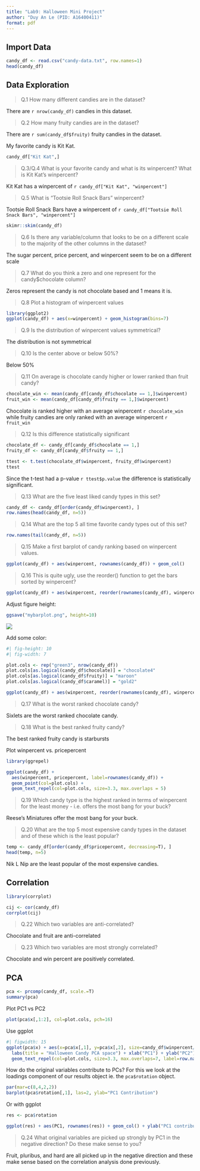 ```yaml
---
title: "Lab9: Halloween Mini Project"
author: "Duy An Le (PID: A16400411)"
format: pdf
---
```


## Import Data
```r
candy_df <- read.csv("candy-data.txt", row.names=1)
head(candy_df)
```
## Data Exploration 

> Q.1 How many different candies are in the dataset? 

There are `r nrow(candy_df)` candies in this dataset.

> Q.2 How many fruity candies are in the dataset? 

There are `r sum(candy_df$fruity)` fruity candies in the dataset. 


My favorite candy is Kit Kat. 
```r
candy_df["Kit Kat",]
```
> Q.3/Q.4 What is your favorite candy and what is its winpercent? What is Kit Kat's winpercent?

Kit Kat has a winpercent of `r candy_df["Kit Kat", "winpercent"]`

> Q.5 What is "Tootsie Roll Snack Bars" winpercent? 

Tootsie Roll Snack Bars have a winpercent of `r candy_df["Tootsie Roll Snack Bars", "winpercent"]`

```r
skimr::skim(candy_df)
```

> Q.6 Is there any variable/column that looks to be on a different scale to the majority of the other columns in the dataset?

The sugar percent, price percent, and winpercent seem to be on a different scale

> Q.7 What do you think a zero and one represent for the candy$chocolate column?

Zeros represent the candy is not chocolate based and 1 means it is. 

> Q.8 Plot a histogram of winpercent values

```r
library(ggplot2)
ggplot(candy_df) + aes(x=winpercent) + geom_histogram(bins=7)
```
> Q.9 Is the distribution of winpercent values symmetrical?

The distribution is not symmetrical

> Q.10 Is the center above or below 50%?

Below 50%

> Q.11 On average is chocolate candy higher or lower ranked than fruit candy?

```r
chocolate_win <- mean(candy_df[candy_df$chocolate == 1,]$winpercent)
fruit_win <- mean(candy_df[candy_df$fruity == 1,]$winpercent)
```

Chocolate is ranked higher with an average winpercent `r chocolate_win` while fruity candies are only ranked with an average winpercent `r fruit_win`

> Q.12 Is this difference statistically significant 

```r
chocolate_df <- candy_df[candy_df$chocolate == 1,]
fruity_df <- candy_df[candy_df$fruity == 1,]

ttest <- t.test(chocolate_df$winpercent, fruity_df$winpercent)
ttest
```
Since the t-test had a p-value `r ttest$p.value` the difference is statistically significant. 

> Q.13 What are the five least liked candy types in this set?

```r
candy_df <- candy_df[order(candy_df$winpercent), ]
row.names(head(candy_df, n=5))
```
> Q.14 What are the top 5 all time favorite candy types out of this set?

```r
row.names(tail(candy_df, n=5))
```

> Q.15 Make a first barplot of candy ranking based on winpercent values.

```r
ggplot(candy_df) + aes(winpercent, rownames(candy_df)) + geom_col()
```
> Q.16 This is quite ugly, use the reorder() function to get the bars sorted by winpercent?

```r
ggplot(candy_df) + aes(winpercent, reorder(rownames(candy_df), winpercent)) + geom_col()
```
Adjust figure height: 
```r
ggsave("mybarplot.png", height=10)
```
![](mybarplot.png)

Add some color: 
```r
#| fig-height: 10
#| fig-width: 7

plot.cols <- rep("green3", nrow(candy_df))
plot.cols[as.logical(candy_df$chocolate)] = "chocolate4"
plot.cols[as.logical(candy_df$fruity)] = "maroon"
plot.cols[as.logical(candy_df$caramel)] = "gold2"

ggplot(candy_df) + aes(winpercent, reorder(rownames(candy_df), winpercent)) + geom_col(fill=plot.cols)

```
> Q.17 What is the worst ranked chocolate candy?

Sixlets are the worst ranked chocolate candy. 

> Q.18 What is the best ranked fruity candy?

The best ranked fruity candy is starbursts

Plot winpercent vs. pricepercent 
```r
library(ggrepel)

ggplot(candy_df) +
  aes(winpercent, pricepercent, label=rownames(candy_df)) +
  geom_point(col=plot.cols) + 
  geom_text_repel(col=plot.cols, size=3.3, max.overlaps = 5)
```
> Q.19 Which candy type is the highest ranked in terms of winpercent for the least money - i.e. offers the most bang for your buck?

Reese's Miniatures offer the most bang for your buck.

> Q.20 What are the top 5 most expensive candy types in the dataset and of these which is the least popular?

```r
temp <- candy_df[order(candy_df$pricepercent, decreasing=T), ]
head(temp, n=5)

```
Nik L Nip are the least popular of the most expensive candies.

## Correlation 
```r
library(corrplot)

cij <- cor(candy_df)
corrplot(cij)
```
> Q.22 Which two variables are anti-correlated? 

Chocolate and fruit are anti-correlated

> Q.23 Which two variables are most strongly correlated?

Chocolate and win percent are positively correlated. 

## PCA
```r
pca <- prcomp(candy_df, scale.=T)
summary(pca)
```
Plot PC1 vs PC2
```r
plot(pca$x[,1:2], col=plot.cols, pch=16)
```
Use ggplot
```r
#| figwidth: 15
ggplot(pca$x) + aes(x=pca$x[,1], y=pca$x[,2], size=candy_df$winpercent/100) + geom_point(col=plot.cols) + 
  labs(title = "Halloween Candy PCA space") + xlab("PC1") + ylab("PC2") +
  geom_text_repel(col=plot.cols, size=3.3, max.overlaps=7, label=row.names(candy_df))
```
How do the original variables contribute to PCs? For this we look at the loadings component of our results object ie. the `pca$rotation` object. 
```r
par(mar=c(8,4,2,2))
barplot(pca$rotation[,1], las=2, ylab="PC1 Contribution")
```
Or with ggplot
```r
res <- pca$rotation

ggplot(res) + aes(PC1, rownames(res)) + geom_col() + ylab("PC1 contribution")
```

> Q.24 What original variables are picked up strongly by PC1 in the negative direction? Do these make sense to you? 

Fruit, pluribus, and hard are all picked up in the negative direction and these make sense based on the correlation analysis done previously. 

